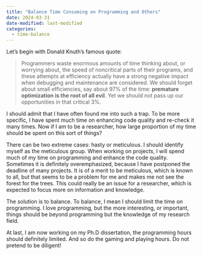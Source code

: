 ```yaml
---
title: "Balance Time Consuming on Programming and Others"
date: 2024-03-31
date-modified: last-modified
categories:
  - time-balance
---
```


Let's begin with Donald Knuth's famous quote:

> Programmers waste enormous amounts of time thinking about, or worrying about, the speed of noncritical parts of their programs, and these attempts at efficiency actually have a strong negative impact when debugging and maintenance are considered. We should forget about small efficiencies, say about 97% of the time: **premature optimization is the root of all evil**. Yet we should not pass up our opportunities in that critical 3%.

I should admit that I have often found me into such a trap. To be more specific, I have spent much time on enhancing code quality and re-check it many times. Now if I am to be a researcher, how large proportion of my time should be spent on this sort of things?

There can be two extreme cases: hasty or meticulous. I should identify myself as the meticulous group. When working on projects, I will spend much of my time on programming and enhance the code quality. Sometimes it is definitely overemphasized, because I have postponed the deadline of many projects. It is of a merit to be meticulous, which is known to all, but that seems to be a problem for me and makes me not see the forest for the trees. This could really be an issue for a researcher, which is expected to focus more on information and knowledge.

The solution is to balance. To balance, I mean I should limit the time on programming. I love programming, but the more interesting, or important, things should be beyond programming but the knowledge of my research field.

At last, I am now working on my Ph.D dissertation, the programming hours should definitely limited. And so do the gaming and playing hours. Do not pretend to be diligent!
